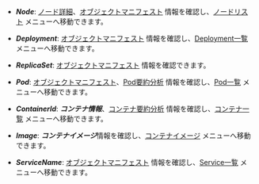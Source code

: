 - ***Node***: [ノード詳細](node-details)、[オブジェクトマニフェスト](object-manifest) 情報を確認し、[ノードリスト](resource-node-list) メニューへ移動できます。

- ***Deployment***: [オブジェクトマニフェスト](object-manifest) 情報を確認し、[Deployment一覧](deployment-list) メニューへ移動できます。

- ***ReplicaSet***: [オブジェクトマニフェスト](object-manifest) 情報を確認できます。 

- ***Pod***: [オブジェクトマニフェスト](object-manifest)、[Pod要約分析](container-map-target-info#pod-summary-analysis) 情報を確認し、[Pod一覧](resource-pod-list) メニューへ移動できます。 

- ***ContainerId***: ***コンテナ情報***、[コンテナ要約分析](container-map-target-info#container-summary-analysis) 情報を確認し、[コンテナ一覧](resource-container-list) メニューへ移動できます。

- ***Image***: ***コンテナイメージ***情報を確認し、[コンテナイメージ](container-images) メニューへ移動できます。 

- ***ServiceName***: [オブジェクトマニフェスト](object-manifest) 情報を確認し、[Service一覧](service-list) メニューへ移動できます。 
